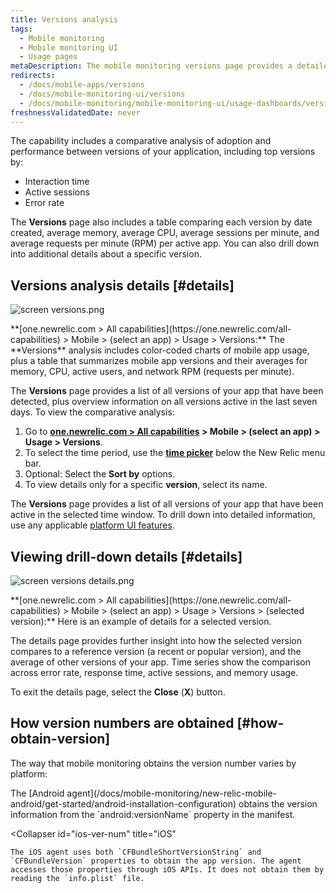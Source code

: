 ```yaml
---
title: Versions analysis
tags:
  - Mobile monitoring
  - Mobile monitoring UI
  - Usage pages
metaDescription: The mobile monitoring versions page provides a detailed 7-day comparative analysis between versions of your mobile app.
redirects:
  - /docs/mobile-apps/versions
  - /docs/mobile-monitoring-ui/versions
  - /docs/mobile-monitoring/mobile-monitoring-ui/usage-dashboards/versions-analysis
freshnessValidatedDate: never
---
```




The <InlinePopover type="mobile" /> capability includes a comparative analysis of adoption and performance between versions of your application, including top versions by:

* Interaction time
* Active sessions
* Error rate

The <DNT>**Versions**</DNT> page also includes a table comparing each version by date created, average memory, average CPU, average sessions per minute, and average requests per minute (RPM) per active app. You can also drill down into additional details about a specific version.

## Versions analysis details [#details]

<img
  title="screen versions.png"
  alt="screen versions.png"
  src={mobileVersionsOverview}
/>

<figcaption>
  <DNT>**[one.newrelic.com > All capabilities](https://one.newrelic.com/all-capabilities) > Mobile > (select an app) > Usage > Versions:**</DNT> The <DNT>**Versions**</DNT> analysis includes color-coded charts of mobile app usage, plus a table that summarizes mobile app versions and their averages for memory, CPU, active users, and network RPM (requests per minute).
</figcaption>

The <DNT>**Versions**</DNT> page provides a list of all versions of your app that have been detected, plus overview information on all versions active in the last seven days. To view the comparative analysis:

1. Go to <DNT>**[one.newrelic.com > All capabilities](https://one.newrelic.com/all-capabilities) > Mobile > (select an app) > Usage > Versions**</DNT>.
2. To select the time period, use the [<DNT>**time picker**</DNT>](/docs/query-your-data/explore-query-data/dashboards/manage-your-dashboard/#dash-time-picker) below the New Relic menu bar.
3. Optional: Select the <DNT>**Sort by**</DNT> options.
4. To view details only for a specific <DNT>**version**</DNT>, select its name.

The <DNT>**Versions**</DNT> page provides a list of all versions of your app that have been active in the selected time window. To drill down into detailed information, use any applicable [platform UI features](/docs/new-relic-solutions/new-relic-one/introduction-new-relic-platform).

## Viewing drill-down details [#details]

<img
  title="screen versions details.png"
  alt="screen versions details.png"
  src={mobileVersionDetails}
/>

<figcaption>
  <DNT>**[one.newrelic.com > All capabilities](https://one.newrelic.com/all-capabilities) > Mobile > (select an app) > Usage > Versions > (selected version):**</DNT> Here is an example of details for a selected version.
</figcaption>

The details page provides further insight into how the selected version compares to a reference version (a recent or popular version), and the average of other versions of your app. Time series show the comparison across error rate, response time, active sessions, and memory usage.

To exit the details page, select the <DNT>**Close**</DNT> (<DNT>**X**</DNT>) button.

## How version numbers are obtained [#how-obtain-version]

The way that mobile monitoring obtains the version number varies by platform:

<CollapserGroup>
  <Collapser
    id="android-ver-num"
    title="Android"
  >
    The [Android agent](/docs/mobile-monitoring/new-relic-mobile-android/get-started/android-installation-configuration) obtains the version information from the `android:versionName` property in the manifest.
  </Collapser>

  <Collapser
    id="ios-ver-num"
    title="iOS"
  >
    The iOS agent uses both `CFBundleShortVersionString` and `CFBundleVersion` properties to obtain the app version. The agent accesses those properties through iOS APIs. It does not obtain them by reading the `info.plist` file.
  </Collapser>
</CollapserGroup>
